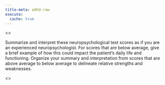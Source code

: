 ```yaml
---
title-meta: adhd-raw
execute:
  cache: true
---
```


<<PROMPT>>

Summarize and interpret these neuropsychological test scores as if you are an experienced neuropsychologist. For scores that are below average, give a brief example of how this could impact the patient's daily life and functioning. Organize your summary and interpretation from scores that are above average to below average to delineate relative strengths and weaknesses.

<<START>>
